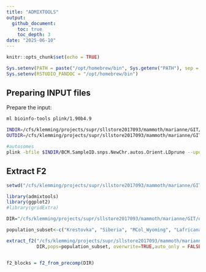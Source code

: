 ```yaml
---
title: "ADMIXTOOLS"
output: 
  github_document:
    toc: true
    toc_depth: 3
date: "2025-06-10"
---
```


```r
knitr::opts_chunk$set(echo = TRUE)
```
```r
Sys.setenv(PATH = paste("/opt/homebrew/bin", Sys.getenv("PATH"), sep = ":"))
Sys.setenv(RSTUDIO_PANDOC = "/opt/homebrew/bin")
```


## Preparing INPUT files

Prepare the input:

```bash
ml bioinfo-tools plink/1.90b4.9

INDIR=/cfs/klemming/projects/supr/sllstore2017093/mammoth/marianne/GIT/data_BCM/ANGSD/haplo/
OUTDIR=/cfs/klemming/projects/supr/sllstore2017093/mammoth/marianne/GIT/data_BCM/ADMIXTOOLS/Chukochya

#autosomes
plink -bfile $INDIR/BCM.SampleID.snps.NewChr.autos.Orient.LDprune --update-ids $OUTDIR/SUBSET.txt --make-bed --allow-extra-chr --chr-set 27 --out $OUTDIR/BCM.SampleID.snps.NewChr.autos.Orient.LDprune.SUBSET

```

## Extract F2


```R
setwd("/cfs/klemming/projects/supr/sllstore2017093/mammoth/marianne/GIT/data_BCM/ADMIXTOOLS/Chukochya")

library(admixtools)
library(ggplot2)
#library(gridExtra)

DIR="/cfs/klemming/projects/supr/sllstore2017093/mammoth/marianne/GIT/data_BCM/ADMIXTOOLS/Chukochya/f2_statistics"

population_subset<-c("Krestovka", "Siberia", "MCol_Wyoming", "Lafricana", "Mprim_Wyoming","Mprim_Alaska", "BC25.3K", "BC34.7K", "Chukochya")

extract_f2("/cfs/klemming/projects/supr/sllstore2017093/mammoth/marianne/GIT/data_BCM/ADMIXTOOLS/Chukochya/BCM.SampleID.snps.NewChr.autos.Orient.LDprune.SUBSET",
           DIR,pops=population_subset, overwrite=TRUE,auto_only = FALSE,qpfstats = TRUE)


f2_blocks = f2_from_precomp(DIR)
```

